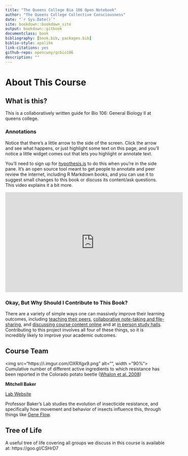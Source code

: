 ```yaml
--- 
title: "The Queens College Bio 106 Open Notebook"
author: "The Queens College Collective Consciousness"
date: "`r Sys.Date()`"
site: bookdown::bookdown_site
output: bookdown::gitbook
documentclass: book
bibliography: [book.bib, packages.bib]
biblio-style: apalike
link-citations: yes
github-repo: opencuny/qcbio106
description: ""
---
```



# About This Course {-}

## What is this? {-}

This is a collaboratively written guide for Bio 106: General Biology II at queens college. 

### Annotations {-}

Notice that there's a little arrow to the side of the screen. Click the arrow and see what happens, or just highlight some text on this page, and you'll notice a little widget comes out that lets you highlight or annotate text. 

You'll need to sign up for [hypothesis.is](https://web.hypothes.is) to do this when you're in the side pane. It's an open source tool meant to get people to annotate and peer review the internet, including R Markdown books, and you can use it to suggest small changes to this book or discuss its content/ask questions. This video explains it a bit more. 

<iframe width="560" height="315" src="https://www.youtube.com/embed/deOlFn6q01Y" frameborder="0" allow="autoplay; encrypted-media" allowfullscreen></iframe>

### Okay, But Why Should I Contribute to This Book? {-}


There are a variety of simple ways one can massively improve their learning outcomes, including [teaching their peers](http://merit.illinois.edu/educators_treisman.html), [collaborative note-taking and file-sharing](https://files.eric.ed.gov/fulltext/EJ1093744.pdf), and [discussing course content online](https://aquila.usm.edu/dissertations/207/) and at [in person study halls](https://eric.ed.gov/?id=ED501250). Contributing to this project involves all four of these things, so it is incredibly likely to improve your academic outcomes.

## Course Team {-}
<div class="row">
  <div class="col-md-6">
  <img src="https://i.imgur.com/OXRXgx9.png" alt="", width = "90%">
  <caption>Cumulative number of different active ingredients to which resistance has been reported in the Colorado potato beetle ([Whalon et al. 2008](https://www.pesticideresistance.org))</caption>
  </div>
  <div class="col-md-6">
  **Mitchell Baker**
  
  [Lab Website](http://biology.qc.cuny.edu/people/faculty/mitchell-baker/)
  
  Professor Baker's Lab studies the evolution of insecticide resistance, and specifically how movement and behavior of insects influence this, through things like [Gene Flow](https://evolution.berkeley.edu/evolibrary/article/evo_21).
  </div>
</div>

## Tree of Life {-}

A useful tree of life covering all groups we discuss in this course is available at: https://goo.gl/CSHrD7 






